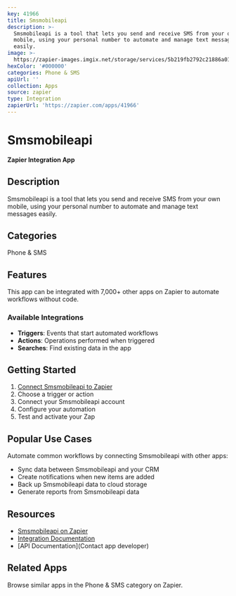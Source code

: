 ```yaml
---
key: 41966
title: Smsmobileapi
description: >-
  Smsmobileapi is a tool that lets you send and receive SMS from your own
  mobile, using your personal number to automate and manage text messages
  easily.
image: >-
  https://zapier-images.imgix.net/storage/services/5b219fb2792c21886a01c0b3045c5eb4.png?auto=format%2Ccompress&ixlib=python-3.0.0&q=50
hexColor: '#000000'
categories: Phone & SMS
apiUrl: ''
collection: Apps
source: zapier
type: Integration
zapierUrl: 'https://zapier.com/apps/41966'
---
```

# Smsmobileapi

**Zapier Integration App**

## Description

Smsmobileapi is a tool that lets you send and receive SMS from your own mobile, using your personal number to automate and manage text messages easily.

## Categories

Phone & SMS

## Features

This app can be integrated with 7,000+ other apps on Zapier to automate workflows without code.

### Available Integrations

- **Triggers**: Events that start automated workflows
- **Actions**: Operations performed when triggered
- **Searches**: Find existing data in the app

## Getting Started

1. [Connect Smsmobileapi to Zapier](https://zapier.com/apps/41966)
2. Choose a trigger or action
3. Connect your Smsmobileapi account
4. Configure your automation
5. Test and activate your Zap

## Popular Use Cases

Automate common workflows by connecting Smsmobileapi with other apps:

- Sync data between Smsmobileapi and your CRM
- Create notifications when new items are added
- Back up Smsmobileapi data to cloud storage
- Generate reports from Smsmobileapi data

## Resources

- [Smsmobileapi on Zapier](https://zapier.com/apps/41966)
- [Integration Documentation](https://zapier.com/apps/41966/integrations)
- [API Documentation](Contact app developer)

## Related Apps

Browse similar apps in the Phone & SMS category on Zapier.
